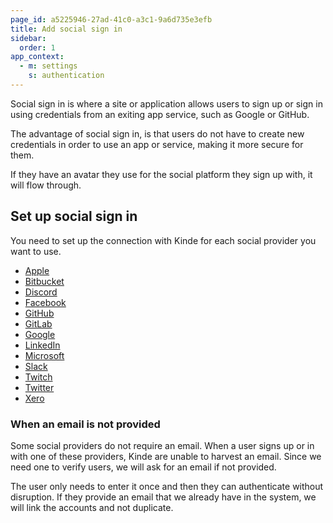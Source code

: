```yaml
---
page_id: a5225946-27ad-41c0-a3c1-9a6d735e3efb
title: Add social sign in
sidebar:
  order: 1
app_context:
  - m: settings
    s: authentication
---
```


Social sign in is where a site or application allows users to sign up or sign in using credentials from an exiting app service, such as Google or GitHub.

The advantage of social sign in, is that users do not have to create new credentials in order to use an app or service, making it more secure for them.

If they have an avatar they use for the social platform they sign up with, it will flow through.

## **Set up social sign in**

You need to set up the connection with Kinde for each social provider you want to use.

- [Apple](/authenticate/social-sign-in/apple/)
- [Bitbucket](/authenticate/social-sign-in/bitbucket-sso/)
- [Discord](/authenticate/social-sign-in/discord/)
- [Facebook](/authenticate/social-sign-in/facebook/)
- [GitHub](/authenticate/social-sign-in/github/)
- [GitLab](/authenticate/social-sign-in/gitlab/)
- [Google](/authenticate/social-sign-in/google/)
- [LinkedIn](/authenticate/social-sign-in/linkedin/)
- [Microsoft](/authenticate/social-sign-in/microsoft-sso/)
- [Slack](/authenticate/social-sign-in/slack/)
- [Twitch](/authenticate/social-sign-in/twitch/)
- [Twitter](/authenticate/social-sign-in/twitter/)
- [Xero](/authenticate/social-sign-in/xero-sso/)

### When an email is not provided

Some social providers do not require an email. When a user signs up or in with one of these providers, Kinde are unable to harvest an email. Since we need one to verify users, we will ask for an email if not provided.

The user only needs to enter it once and then they can authenticate without disruption. If they provide an email that we already have in the system, we will link the accounts and not duplicate.
